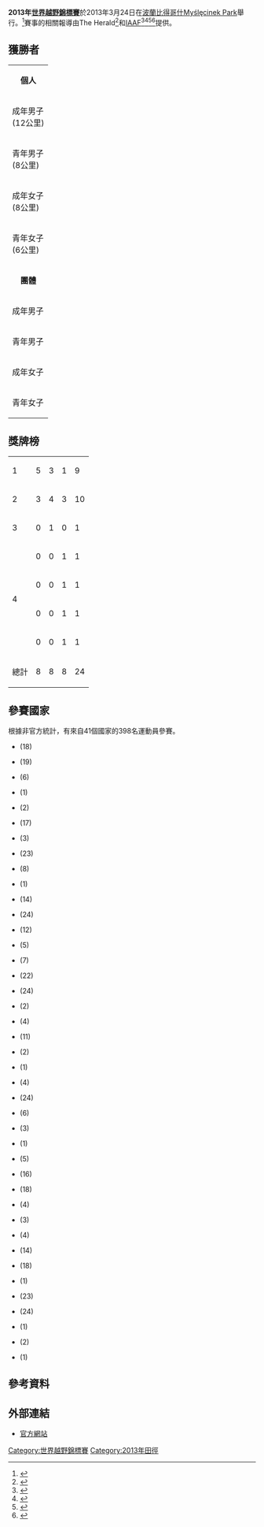 {{Infobox cross country championships
|Name       = 第4屆世界越野錦標賽
|Logo       = 2013年世界越野錦標賽logo.png
|Size       = 240px
|Organisers = [[IAAF|IAAF]]
|Edition    = 40
|Date       = 3月24日
|Host city  = {{Flag icon|Poland}}[[波蘭|波蘭]][[比得哥什|比得哥什]]
|Location   = [[Myślęcinek_Park|Myślęcinek Park]]
|Nations participating  =41
|Athletes participating =398
|Races      = 4
|Distances  =  12公里 – 成年男子 <br/> 8公里 – 青年男子 <br /> 8公里 – 成年女子<br/> 6公里 – 青年女子 
|Website    = [http://www.iaaf.org/competitions/iaaf-world-cross-country-championships Bydgoszcz 2013]
|Previous   = [[2011年世界越野錦標賽|2011 蓬陶恩夫里亞]]
|Next       = [[2015年世界越野錦標賽|2015 貴陽市]]
}}

'''2013年[[世界越野錦標賽|世界越野錦標賽]]'''於2013年3月24日在[[波蘭|波蘭]][[比得哥什|比得哥什]][[Myślęcinek_Park|Myślęcinek Park]]舉行。<ref>{{cite web|title=Bydgoszcz to host 2013 IAAF World Cross Country Championships|url=http://www.iaaf.org/news/news/bydgoszcz-to-host-2013-iaaf-world-cross-count|publisher=[[IAAF|IAAF]]|accessdate=14 January 2013|archive-date=2019-04-08|archive-url=https://web.archive.org/web/20190408225125/https://www.iaaf.org/news/news/bydgoszcz-to-host-2013-iaaf-world-cross-count|dead-url=no}}</ref>賽事的相關報導由The Herald<ref name=herald_01>{{Citation
| last = Woods
| first = Mark
| date = March 25, 2013
| title = Athletics: Twell takes another positive step
| url = http://www.heraldscotland.com/sport/other-sports/athletics-twell-takes-another-positive-step.20598358
| publisher = [[Glasgow_Herald|Herald]]
| page = 
| language = 
| accessdate = November 6, 2013
| archive-date = 2013-12-03
| archive-url = https://web.archive.org/web/20131203050747/http://www.heraldscotland.com/sport/other-sports/athletics-twell-takes-another-positive-step.20598358
| dead-url = no
}}</ref>和[[IAAF|IAAF]]<ref name=iaaf_21>{{Citation
| last = Minshull
| first = Phil
| date = March 24, 2013
| title = Korir becomes youngest ever champion – Bydgoszcz 2013 senior men's report
| url = http://www.iaaf.org/news/report/korir-becomes-youngest-ever-champion-bydgos
| publisher = [[IAAF|IAAF]]
| page = 
| language = 
| accessdate = November 6, 2013
| archive-date = 2019-07-28
| archive-url = https://web.archive.org/web/20190728193156/https://www.iaaf.org/news/report/korir-becomes-youngest-ever-champion-bydgos
| dead-url = no
}}</ref><ref name=iaaf_22>{{Citation
| last = Minshull
| first = Phil
| date = March 24, 2013
| title = World record breaker Gebrhiwet gets his first major title – Bydgoszcz 2013 junior men's report
| url = http://www.iaaf.org/news/report/world-record-breaker-gebrhiwet-gets-his-first
| publisher = [[IAAF|IAAF]]
| page = 
| language = 
| accessdate = November 6, 2013
| archive-date = 2019-07-28
| archive-url = https://web.archive.org/web/20190728202210/https://www.iaaf.org/news/report/world-record-breaker-gebrhiwet-gets-his-first
| dead-url = no
}}</ref><ref name=iaaf_23>{{Citation
| last = Bamford
| first = Nicola
| date = March 24, 2013
| title = Chebet turns back the clock to win again – Bydgoszcz 2013 senior women’s report
| url = http://www.iaaf.org/news/report/chebet-turns-back-the-clock-to-win-again-by
| publisher = [[IAAF|IAAF]]
| page = 
| language = 
| accessdate = November 6, 2013
| archive-date = 2019-07-27
| archive-url = https://web.archive.org/web/20190727163516/https://www.iaaf.org/news/report/chebet-turns-back-the-clock-to-win-again-by
| dead-url = no
}}</ref><ref name=iaaf_24>{{Citation
| last = Bamford
| first = Nicola
| date = March 24, 2013
| title = Kipyegon majestic in title defence – Bydgoszcz 2013 junior women’s report
| url = http://www.iaaf.org/news/report/kipyegon-majestic-in-title-defence-bydgoszc
| publisher = [[IAAF|IAAF]]
| page = 
| language = 
| accessdate = November 6, 2013
| archive-date = 2019-07-28
| archive-url = https://web.archive.org/web/20190728190033/https://www.iaaf.org/news/report/kipyegon-majestic-in-title-defence-bydgoszc
| dead-url = no
}}</ref>提供。

==獲勝者==
{| {{MedalistTable|type=項目|columns=2}}
|-
|colspan=7 bgcolor=#eeeeee style=text-align:center;| '''個人'''
|-
|成年男子<br />(12公里)
|[[Japhet_Kipyegon_Korir|Japhet Kipyegon Korir]]<br />{{flagcountry|KEN}} || 32:45
|[[Imane_Merga|Imane Merga]]<br />{{flagcountry|ETH}} || 32:51
|[[Teklemariam_Medhin|Teklemariam Medhin]]<br />{{flagcountry|ERI}} || 32:54
|-
|青年男子<br />(8公里)
|[[哈格斯·葛布里維特|哈格斯·葛布里維特]]<br />{{flagcountry|ETH}} || 21:04
|[[Leonard_Barsoton|Leonard Barsoton]]<br />{{flagcountry|KEN}} || 21:08
|[[穆克塔尔·埃德里斯|穆克塔尔·埃德里斯]]<br />{{flagcountry|ETH}} || 21:13
|-
|成年女子<br />(8公里)
|[[Emily_Chebet|Emily Chebet]]<br />{{flagcountry|KEN}} || 24:24
|[[希沃特·阿亞萊烏|希沃特·阿亞萊烏]]<br />{{flagcountry|ETH}} || 24:27
|[[貝萊內什·奧爾吉拉|貝萊內什·奧爾吉拉]]<br />{{flagcountry|ETH}} || 24:33
|-
|青年女子<br />(6公里)
|[[菲斯·基皮耶贡|菲斯·基皮耶贡]]<br />{{flagcountry|KEN}} || 17:51
|[[阿格妮丝·蒂罗普|阿格妮丝·蒂罗普]]<br />{{flagcountry|KEN}} || 17:51
|[[阿爾米圖·海洛耶|阿爾米圖·海洛耶]]<br />{{flagcountry|ETH}} || 17:57
|-
|colspan=7 bgcolor=#eeeeee style=text-align:center;| '''團體'''
|-
|成年男子
|{{flagcountry|ETH}} || 38
|{{flagcountry|USA}} || 52
|{{flagcountry|KEN}} || 54
|-
|青年男子
|{{flagcountry|ETH}} || 23
|{{flagcountry|KEN}} || 26
|{{flagcountry|MAR}} || 65
|-
|成年女子
|{{flagcountry|KEN}} || 19
|{{flagcountry|ETH}} || 48
|{{flagcountry|BHR}} || 73
|-
|青年女子
|{{flagcountry|KEN}} || 14
|{{flagcountry|ETH}} || 23
|{{flag|United Kingdom}} || 81
|}

== 獎牌榜 ==

{| {{RankedMedalTable|class=wikitable sortable}}
|-
| 1 ||align=left| {{flagcountry|KEN}} || 5 || 3 || 1 || 9
|-
| 2 ||align=left| {{flagcountry|ETH}} || 3 || 4 || 3 || 10
|-
| 3 ||align=left| {{flagcountry|USA}} || 0 || 1 || 0 || 1
|-
|rowspan=4| 4 ||align=left| {{flagcountry|BHR}} || 0 || 0 || 1 || 1
|-
|align=left| {{flagcountry|ERI}} || 0 || 0 || 1 || 1
|-
|align=left| {{flagcountry|MAR}} || 0 || 0 || 1 || 1
|-
|align=left| {{flag|United Kingdom}} || 0 || 0 || 1 || 1
|-
!colspan=2| 總計 || 8 || 8 || 8|| 24
|}

==參賽國家==
根據非官方統計，有來自41個國家的398名運動員參賽。
{{col-start}}
{{col-break}}
*{{flagcountry|ALG}} (18)
*{{flagcountry|AUS}} (19)
*{{flagcountry|BHR}} (6)
*{{flagcountry|BLR}} (1)
*{{flagcountry|BEL}} (2)
*{{flagcountry|BRA}} (17)
*{{flagcountry|BUL}} (3)
*{{flagcountry|CAN}} (23)
*{{flagcountry|CHN}} (8)
*{{flagcountry|CZE}} (1)
*{{flagcountry|ERI}} (14)
*{{flagcountry|ETH}} (24)
*{{flagcountry|FRA}} (12)
*{{flagcountry|IRL}} (5)
{{col-break}}
*{{flagcountry|ITA}} (7)
*{{flagcountry|JPN}} (22)
*{{flagcountry|KEN}} (24)
*{{flagcountry|KGZ}} (2)
*{{flagcountry|MEX}} (4)
*{{flagcountry|MAR}} (11)
*{{flagcountry|NAM}} (2)
*{{flagcountry|PLE}} (1)
*{{flagcountry|PER}} (4)
*{{flagcountry|POL}} (24)
*{{flagcountry|POR}} (6)
*{{flagcountry|PUR}} (3)
*{{flagcountry|ROU}} (1)
*{{flagcountry|RWA}} (5)
{{col-break}}
*{{flagcountry|RSA}} (16)
*{{flagcountry|ESP}} (18)
*{{flagcountry|SUD}} (4)
*{{flagcountry|TAN}} (3)
*{{flagcountry|THA}} (4)
*{{flagcountry|TUN}} (14)
*{{flagcountry|UGA}} (18)
*{{flagcountry|UAE}} (1)
*{{flag|United Kingdom}} (23)
*{{flagcountry|USA}} (24)
*{{flagcountry|YEM}} (1)
*{{flagcountry|ZAM}} (2)
*{{flagcountry|ZIM}} (1)
{{col-end}}

==參考資料==
{{Reflist}}

==外部連結==
*[http://www.iaaf.org/competitions/iaaf-world-cross-country-championships 官方網站]{{Wayback|url=http://www.iaaf.org/competitions/iaaf-world-cross-country-championships |date=20191111034129 }}

{{IAAF Championships}}

[[Category:世界越野錦標賽|Category:世界越野錦標賽]]
[[Category:2013年田徑|Category:2013年田徑]]